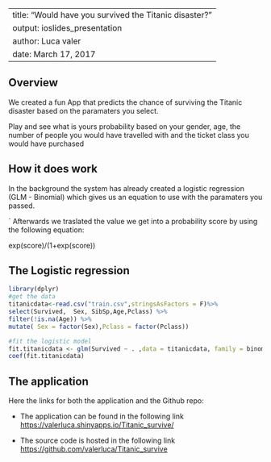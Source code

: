 
---
title: "Would have you survived the Titanic disaster?" 
output: ioslides_presentation
author: Luca valer
date: March 17, 2017
---

## Overview

We created a fun App that predicts the chance of surviving the Titanic disaster based on the paramaters you select. 

Play and see what is yours probability based on your gender, age, the number of people you would have travelled with and the ticket class you would have purchased

## How it does work

In the background the system has already created a logistic regression (GLM - Binomial) which gives us an equation to use with the paramaters you passed. 

`
Afterwards we traslated the value we get into a probability score by using the following equation:

exp(score)/(1+exp(score))

## The Logistic regression  

```{r load ,  cache=FALSE, results=FALSE,  comment="", warning=FALSE, error=FALSE, message=FALSE}
library(dplyr)
#get the data
titanicdata<-read.csv("train.csv",stringsAsFactors = F)%>%	
select(Survived,  Sex, SibSp,Age,Pclass) %>% 
filter(!is.na(Age)) %>%  
mutate( Sex = factor(Sex),Pclass = factor(Pclass)) 

#fit the logistic model
fit.titanicdata <- glm(Survived ~ . ,data = titanicdata, family = binomial)
coef(fit.titanicdata) 
```


## The application  

Here the links for both the application and the Github repo:

- The application can be found in the following link
<https://valerluca.shinyapps.io/Titanic_survive/>

- The source code is hosted in the following link
<https://github.com/valerluca/Titanic_survive>

